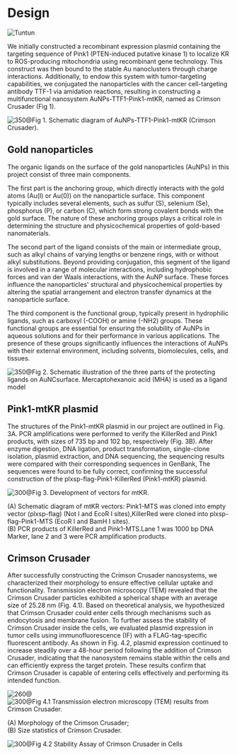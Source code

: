 
# Design

<HeadingWithTuntun title='Overview'>
  <Image
    src='/tuntun/5.png'
    width={100}
    height={100}
    className='absolute -top-[4rem] right-0 mx-auto w-24 sm:-top-[6.2rem] sm:right-4 sm:w-32 md:-top-[7.3rem] md:w-36 lg:-top-[9rem] lg:w-44'
    alt='Tuntun'
  />
</HeadingWithTuntun>

We initially constructed a recombinant expression plasmid containing the targeting sequence of Pink1 (PTEN-induced putative kinase 1) to localize KR to ROS-producing mitochondria using recombinant gene technology. This construct was then bound to the stable Au nanoclusters through charge interactions. Additionally, to endow this system with tumor-targeting capabilities, we conjugated the nanoparticles with the cancer cell-targeting antibody TTF-1 via amidation reactions, resulting in constructing a multifunctional nanosystem AuNPs-TTF1-Pink1-mtKR, named as Crimson Crusader (Fig 1).

![350@Fig 1. Schematic diagram of AuNPs-TTF1-Pink1-mtKR (Crimson Crusader).](./fig1.jpg)

## Gold nanoparticles

The organic ligands on the surface of the gold nanoparticles (AuNPs) in this project consist of three main components.

The first part is the anchoring group, which directly interacts with the gold atoms (Au(I) or Au(0)) on the nanoparticle surface. This component typically includes several elements, such as sulfur (S), selenium (Se), phosphorus (P), or carbon (C), which form strong covalent bonds with the gold surface. The nature of these anchoring groups plays a critical role in determining the structure and physicochemical properties of gold-based nanomaterials.

The second part of the ligand consists of the main or intermediate group, such as alkyl chains of varying lengths or benzene rings, with or without alkyl substitutions. Beyond providing conjugation, this segment of the ligand is involved in a range of molecular interactions, including hydrophobic forces and van der Waals interactions, with the AuNP surface. These forces influence the nanoparticles' structural and physicochemical properties by altering the spatial arrangement and electron transfer dynamics at the nanoparticle surface.

The third component is the functional group, typically present in hydrophilic ligands, such as carboxyl (-COOH) or amine (-NH2) groups. These functional groups are essential for ensuring the solubility of AuNPs in aqueous solutions and for their performance in various applications. The presence of these groups significantly influences the interactions of AuNPs with their external environment, including solvents, biomolecules, cells, and tissues.

![350@Fig 2. Schematic illustration of the three parts of the protecting ligands on AuNCsurface. Mercaptohexanoic acid (MHA) is used as a ligand model](./fig2.png)

## Pink1-mtKR plasmid

The structures of the Pink1-mtKR plasmid in our project are outlined in Fig. 3A. PCR amplifications were performed to verify the KillerRed and Pink1 products, with sizes of 735 bp and 102 bp, respectively (Fig. 3B). After enzyme digestion, DNA ligation, product transformation, single-clone isolation, plasmid extraction, and DNA sequencing, the sequencing results were compared with their corresponding sequences in GenBank, The sequences were found to be fully correct, confirming the successful construction of the plxsp-flag-Pink1-KillerRed (Pink1-mtKR) plasmid.

![300@Fig 3. Development of vectors for mtKR.](./fig3.png)

<div className='flex flex-col items-center justify-center not-prose'>
  <div className='w-[90%] text-center'>
    (A) Schematic diagram of mtKR vectors: Pink1-MTS was cloned into empty vector
    (plxsp-flag) (Not I and EcoR I sites),KillerRed were cloned into
    plxsp-flag-Pink1-MTS (EcoR I and BamH I sites).
  </div>

  <div className='w-[90%] text-center'>
    (B) PCR products of KillerRed and Pink1-MTS.Lane 1 was 1000 bp DNA Marker,
    lane 2 and 3 were PCR amplification products.
  </div>
</div>

## Crimson Crusader

After successfully constructing the Crimson Crusader nanosystems, we characterized their morphology to ensure effective cellular uptake and functionality. Transmission electron microscopy (TEM) revealed that the Crimson Crusader particles exhibited a spherical shape with an average size of 25.28 nm (Fig. 4.1). Based on theoretical analysis, we hypothesized that Crimson Crusader could enter cells through mechanisms such as endocytosis and membrane fusion. To further assess the stability of Crimson Crusader inside the cells, we evaluated plasmid expression in tumor cells using immunofluorescence (IF) with a FLAG-tag-specific fluorescent antibody. As shown in Fig. 4.2, plasmid expression continued to increase steadily over a 48-hour period following the addition of Crimson Crusader, indicating that the nanosystem remains stable within the cells and can efficiently express the target protein. These results confirm that Crimson Crusader is capable of entering cells effectively and performing its intended function.

![260@](./fig4.1A.png)
![300@Fig 4.1 Transmission electron microscopy (TEM) results from Crimson Crusader.](./fig4.1B.png)

<div className='flex flex-col items-center justify-center not-prose'>
  <div className='w-[90%] text-center'>
    (A) Morphology of the Crimson Crusader;
  </div>

  <div className='w-[90%] text-center'>
    (B) Size statistics of Crimson Crusader.
  </div>
</div>

![300@Fig 4.2 Stability Assay of Crimson Crusader in Cells](./fig4.2.png)
